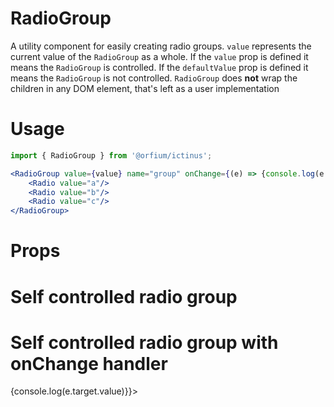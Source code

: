 
<Meta title="Design System/RadioGroup" component={RadioGroup} />

# RadioGroup

A utility component for easily creating radio groups.
`value` represents the current value of the `RadioGroup` as a whole.
If the `value` prop is defined it means the `RadioGroup` is controlled.
If the `defaultValue` prop is defined it means the `RadioGroup` is not controlled.
`RadioGroup` does **not** wrap the children in any DOM element, that's left as a user implementation

# Usage

```jsx
import { RadioGroup } from '@orfium/ictinus';

<RadioGroup value={value} name="group" onChange={(e) => {console.log(e.target.value)}}>
    <Radio value="a"/>
    <Radio value="b"/>
    <Radio value="c"/>
</RadioGroup>
```

# Props

<Props of={RadioGroup} />

# Self controlled radio group
<Preview>
  <Story name="Radio with options">
    <div style={{ color: '#82e616' }}>
      <RadioGroup defaultValue="b" name="group">
          <Radio value="a" />
          <Radio value="b" />
          <Radio value="c" />
      </RadioGroup>
    </div>
  </Story>
</Preview>

# Self controlled radio group with onChange handler
<Preview>
  <Story name="Radio with options with onChange handler">
    <div style={{ color: '#82e616' }}>
      <RadioGroup defaultValue="b" name="group" onChange={(e) => {console.log(e.target.value)}}>
          <Radio value="a" />
          <Radio value="b" />
          <Radio value="c" />
      </RadioGroup>
    </div>
  </Story>
</Preview>
